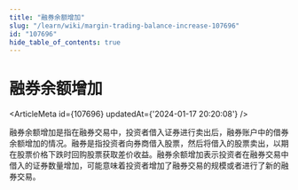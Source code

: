 ```yaml
---
title: "融券余额增加"
slug: "/learn/wiki/margin-trading-balance-increase-107696"
id: "107696"
hide_table_of_contents: true
---
```



# 融券余额增加

<ArticleMeta id={107696} updatedAt={'2024-01-17 20:20:08'} />
<div className='border-solid border-b border-t-0 my-4 border-[var(--ifm-color-gray-300)]' />

融券余额增加是指在融券交易中，投资者借入证券进行卖出后，融券账户中的借券余额增加的情况。融券是指投资者向券商借入股票，然后将借入的股票卖出，以期在股票价格下跌时回购股票获取差价收益。融券余额增加表示投资者在融券交易中借入的证券数量增加，可能意味着投资者增加了融券交易的规模或者进行了新的融券交易。
